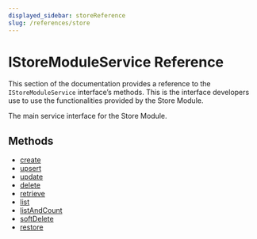 ```yaml
---
displayed_sidebar: storeReference
slug: /references/store
---
```



# IStoreModuleService Reference

This section of the documentation provides a reference to the `IStoreModuleService` interface’s methods. This is the interface developers use to use the functionalities provided by the Store Module.

The main service interface for the Store Module.

## Methods

- [create](../../IStoreModuleService/methods/store.IStoreModuleService.create/page.mdx)
- [upsert](../../IStoreModuleService/methods/store.IStoreModuleService.upsert/page.mdx)
- [update](../../IStoreModuleService/methods/store.IStoreModuleService.update/page.mdx)
- [delete](../../IStoreModuleService/methods/store.IStoreModuleService.delete/page.mdx)
- [retrieve](../../IStoreModuleService/methods/store.IStoreModuleService.retrieve/page.mdx)
- [list](../../IStoreModuleService/methods/store.IStoreModuleService.list/page.mdx)
- [listAndCount](../../IStoreModuleService/methods/store.IStoreModuleService.listAndCount/page.mdx)
- [softDelete](../../IStoreModuleService/methods/store.IStoreModuleService.softDelete/page.mdx)
- [restore](../../IStoreModuleService/methods/store.IStoreModuleService.restore/page.mdx)

